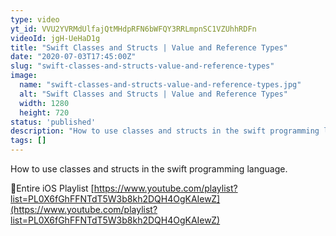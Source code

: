 ```yaml
---
type: video
yt_id: VVU2YVRMdUlfajQtMHdpRFN6bWFQY3RRLmpnSC1VZUhhRDFn
videoId: jgH-UeHaD1g
title: "Swift Classes and Structs | Value and Reference Types"
date: "2020-07-03T17:45:00Z"
slug: "swift-classes-and-structs-value-and-reference-types"
image: 
  name: "swift-classes-and-structs-value-and-reference-types.jpg"
  alt: "Swift Classes and Structs | Value and Reference Types"
  width: 1280
  height: 720
status: 'published'
description: "How to use classes and structs in the swift programming language."
tags: []
---
```


How to use classes and structs in the swift programming language.

🔗Entire iOS Playlist 
[https://www.youtube.com/playlist?list=PL0X6fGhFFNTdT5W3b8kh2DQH4OgKAIewZ](https://www.youtube.com/playlist?list=PL0X6fGhFFNTdT5W3b8kh2DQH4OgKAIewZ)


